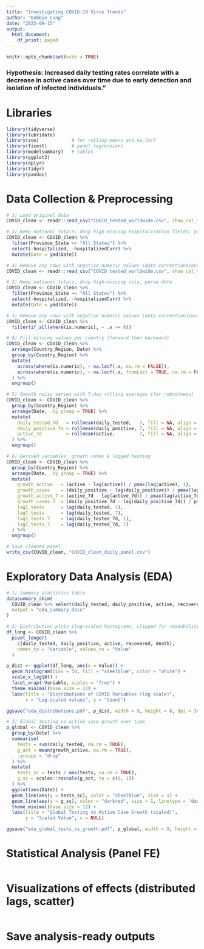 ```yaml
---
title: "Investigating COVID-19 Virus Trends"
author: "Debbie Cung"
date: "2025-09-15"
output:
  html_document:
    df_print: paged
---
```


```r
knitr::opts_chunk$set(echo = TRUE)
```
### Hypothesis: Increased daily testing rates correlate with a decrease in active cases over time due to early detection and isolation of infected individuals." ###

# Libraries
```r
library(tidyverse)
library(lubridate)
library(zoo)            # for rolling means and na.locf
library(fixest)         # panel regressions
library(modelsummary)   # tables
library(ggplot2)
library(dplyr)
library(tidyr)
library(pandoc)
```

# Data Collection & Preprocessing
```r
# 1) Load original data
COVID_clean <- readr::read_csv("COVID_tested_worldwide.csv", show_col_types = FALSE)

# 2) Keep national totals; drop high-missing hospitalization fields; parse date
COVID_clean <- COVID_clean %>%
  filter(Province_State == "All States") %>%
  select(-hospitalized, -hospitalizedCurr) %>%
  mutate(Date = ymd(Date))

# 3) Remove any rows with negative numeric values (data corrections/outliers)
COVID_clean <- readr::read_csv("COVID_tested_worldwide.csv", show_col_types = FALSE)

# 2) Keep national totals, drop high-missing cols, parse date
COVID_clean <- COVID_clean %>%
  filter(Province_State == "All States") %>%
  select(-hospitalized, -hospitalizedCurr) %>%
  mutate(Date = ymd(Date))

# 3) Remove any rows with negative numeric values (data corrections/outliers)
COVID_clean <- COVID_clean %>%
  filter(if_all(where(is.numeric), ~ .x >= 0))

# 4) Fill missing values per country (forward then backward)
COVID_clean <- COVID_clean %>%
  arrange(Country_Region, Date) %>%
  group_by(Country_Region) %>%
  mutate(
    across(where(is.numeric), ~ na.locf(.x, na.rm = FALSE)),
    across(where(is.numeric), ~ na.locf(.x, fromLast = TRUE, na.rm = FALSE))
  ) %>%
  ungroup()

# 5) Smooth noisy series with 7-day rolling averages (for robustness)
COVID_clean <- COVID_clean %>%
  group_by(Country_Region) %>%
  arrange(Date, .by_group = TRUE) %>%
  mutate(
    daily_tested_7d   = rollmean(daily_tested,   7, fill = NA, align = "right"),
    daily_positive_7d = rollmean(daily_positive, 7, fill = NA, align = "right"),
    active_7d         = rollmean(active,         7, fill = NA, align = "right")
  ) %>%
  ungroup()

# 6) Derived variables: growth rates & lagged testing
COVID_clean <- COVID_clean %>%
  group_by(Country_Region) %>%
  arrange(Date, .by_group = TRUE) %>%
  mutate(
    growth_active   = (active - lag(active)) / pmax(lag(active), 1),
    growth_cases    = (daily_positive - lag(daily_positive)) / pmax(lag(daily_positive), 1),
    growth_active_7 = (active_7d - lag(active_7d)) / pmax(lag(active_7d), 1),
    growth_cases_7  = (daily_positive_7d - lag(daily_positive_7d)) / pmax(lag(daily_positive_7d), 1),
    lag1_tests      = lag(daily_tested, 1),
    lag7_tests      = lag(daily_tested, 7),
    lag1_tests_7    = lag(daily_tested_7d, 1),
    lag7_tests_7    = lag(daily_tested_7d, 7)
  ) %>%
  ungroup()

# Save cleaned panel
write_csv(COVID_clean, "COVID_clean_daily_panel.csv")
```

# Exploratory Data Analysis (EDA)
```r
# 1) Summary statistics table
datasummary_skim(
  COVID_clean %>% select(daily_tested, daily_positive, active, recovered, death),
  output = "eda_summary.docx"
)

# 2) Distribution plots (log-scaled histograms, clipped for readability)
df_long <- COVID_clean %>%
  pivot_longer(
    c(daily_tested, daily_positive, active, recovered, death),
    names_to = "Variable", values_to = "Value"
  )

p_dist <- ggplot(df_long, aes(x = Value)) +
  geom_histogram(bins = 50, fill = "steelblue", color = "white") +
  scale_x_log10() +
  facet_wrap(~Variable, scales = "free") +
  theme_minimal(base_size = 12) +
  labs(title = "Distributions of COVID Variables (log scale)",
       x = "Log-scaled values", y = "Count")

ggsave("eda_distributions.pdf", p_dist, width = 9, height = 6, dpi = 300)

# 3) Global testing vs active case growth over time
p_global <- COVID_clean %>%
  group_by(Date) %>%
  summarise(
    tests = sum(daily_tested, na.rm = TRUE),
    g_act = mean(growth_active, na.rm = TRUE),
    .groups = "drop"
  ) %>%
  mutate(
    tests_sc = tests / max(tests, na.rm = TRUE),
    g_sc = scales::rescale(g_act, to = c(0, 1))
  ) %>%
  ggplot(aes(Date)) +
  geom_line(aes(y = tests_sc), color = "steelblue", size = 1) +
  geom_line(aes(y = g_sc), color = "darkred", size = 1, linetype = "dashed") +
  theme_minimal(base_size = 12) +
  labs(title = "Global Testing vs Active Case Growth (scaled)",
       y = "Scaled Value", x = NULL)

ggsave("eda_global_tests_vs_growth.pdf", p_global, width = 9, height = 5, dpi = 300)
```

# Statistical Analysis (Panel FE)
```r

```

# Visualizations of effects (distributed lags, scatter)
```r

```

# Save analysis-ready outputs
```r

```
